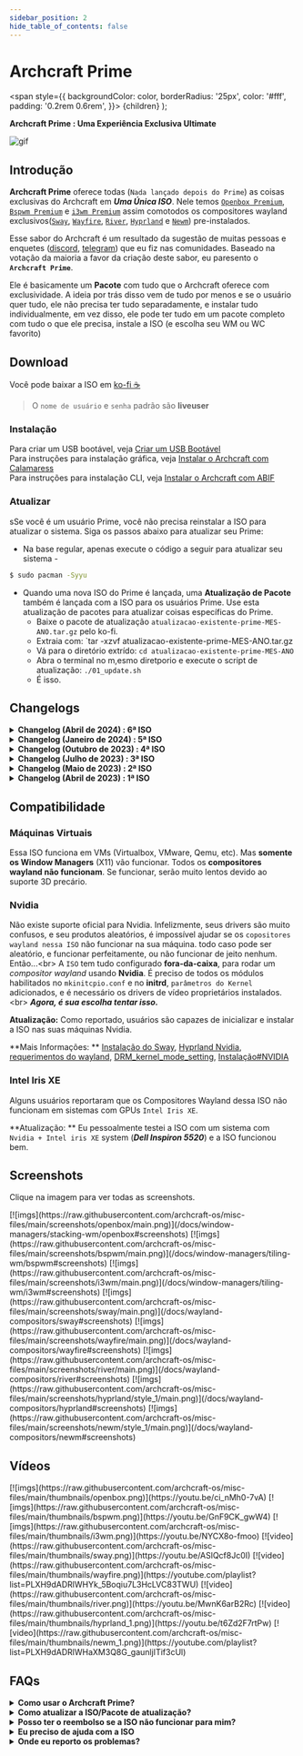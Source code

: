 ```yaml
---
sidebar_position: 2
hide_table_of_contents: false
---
```


# Archcraft Prime

<!-- Theme ---------------------------------------- -->
<!-- Tabs -->

<!-- Badges -->
  <span
    style={{
      backgroundColor: color,
      borderRadius: '25px',
      color: '#fff',
      padding: '0.2rem 0.6rem',
    }}>
    {children}
  </span>
);

<!-- Adicione suas coisas depois disso -------------------- -->

**Archcraft Prime : Uma Experiência Exclusiva Ultimate**
 
![gif](https://raw.githubusercontent.com/archcraft-os/misc-files/main/gifs/prime.gif)

## Introdução

**Archcraft Prime** oferece todas (`Nada lançado depois do Prime`) as coisas exclusivas do Archcraft em ***Uma Única ISO***. Nele temos [`Openbox Premium`](/docs/window-managers/stacking-wm/openbox), [`Bspwm Premium`](/docs/window-managers/tiling-wm/bspwm) e [`i3wm Premium`](/docs/window-managers/tiling-wm/i3wm) assim comotodos os compositores wayland exclusivos([`Sway`](/docs/wayland-compositors/sway), [`Wayfire`](/docs/wayland-compositors/wayfire), [`River`](/docs/wayland-compositors/river), [`Hyprland`](/docs/wayland-compositors/hyprland) e [`Newm`](/docs/wayland-compositors/newm)) pre-instalados.

Esse sabor do Archcraft é um resultado da sugestão de muitas pessoas e enquetes ([discord](https://discord.com/channels/888837929789710387/890046536778678355/1091409213147844658), [telegram](https://t.me/archcraftos/48993)) que eu fiz nas comunidades. Baseado na votação da maioria a favor da criação deste sabor, eu paresento o **`Archcraft Prime`**.

Ele é basicamente um **Pacote** com tudo que o Archcraft oferece com exclusividade. A ideia por trás disso vem de tudo por menos e se o usuário quer tudo, ele não precisa ter tudo separadamente, e instalar tudo individualmente, em vez disso, ele pode ter tudo em um pacote completo com tudo o que ele precisa, instale a ISO (e escolha seu WM ou WC favorito)

<!-- Download ------------------------------------- -->

## Download

Você pode baixar a ISO em <Highlight color="#50545b"><a href="https://ko-fi.com/s/c925a2a8c1" target="_blank">ko-fi ☕</a></Highlight>

> O `nome de usuário` e `senha` padrão são **liveuser**

### Instalação

Para criar um USB bootável, veja [Criar um USB Bootável](/docs/boot-iso/boot-with-usb) <br/>
Para instruções para instalação gráfica, veja [Instalar o Archcraft com Calamaress](/docs/install-archcraft/install-with-calamares) <br/>
Para instruções para instalação CLI, veja [Instalar o  Archcraft com ABIF](/docs/install-archcraft/install-with-abif)

### Atualizar

sSe você é um usuário Prime, você não precisa reinstalar a ISO para atualizar o sistema. Siga os passos abaixo para atualizar seu Prime:

- Na base regular, apenas execute o código a seguir para atualizar seu sistema - 
```bash
$ sudo pacman -Syyu
``` 
- Quando uma nova ISO do Prime é lançada, uma **Atualização de Pacote** também é lançada com a ISO para os usuários Prime. Use esta atualização de pacotes para atualizar coisas específicas do Prime.
  - Baixe o pacote de atualização `atualizacao-existente-prime-MES-ANO.tar.gz` pelo ko-fi.
  - Extraia com: `tar -xzvf atualizacao-existente-prime-MES-ANO.tar.gz
  - Vá para o diretório extrído: `cd atualizacao-existente-prime-MES-ANO`
  - Abra o terminal no m,esmo diretporio e execute o script de atualização: `./01_update.sh`
  - É isso.

<!-- Changelogs ----------------------------------- -->

## Changelogs

<details>
<summary><b>Changelog (Abril de 2024) : 6ª ISO</b></summary>

**Data** : `10 de abril de 2024`

- Perfil da ISO atualizado
- Última base com pacotes novos
- Todos os pacotes do Archcraft e do AUR atualizados
- Adicionado a última versão do instalados `calamares` e sua configuração (_corrigido o problema de autologin_)
- Adicionado o novo pacote do `grub` (_corrigido o problema com a instalação no sistema de arquivos `xfs`_)
- Adicionados pacotes de hook do grub (_para instalar o grub em todas as atualizações_)
- Adicionado o pacote `arcgcraft-arandr` (GUI) para gerenciar os layouts de tela (_salvar e restaurar_)
- Corrigido o problema do tema QT, adicionado configurações para QT6
- Atualizados todos os window managers:
  - Experiência em Desktop melhorada
  - Openbox: Corrigido alguns pipemenus e configurações e temas atualizados (detecção de bateria, etc)
  - Bspwm: Configurações e temas atualizados (detecção de bateria, etc)
  - i3wm: Configurações e temas atualizados (detecção de bateria, etc)
- Atualizados todo os compositores wayland:
  - Adicionado o applet do rofi `abrir-como-root` em todos os WCs
  - Hyprland: Adicionado o `hyprlock` & `hyptidle` e atualizadas as configurações para v0.38.0
  - Newm: Corrigido o erro com rofi app-id e nomes de sessão
- Ações e funcionalidades do Thunar melhorados
  - Abrir o terminal de acordo com a sessão
  - Abrir como root de acordo com a sessão
  - Troca o papel de parede permanentemente em sessões suportadas
- Pequenas melhorias e correções de bugs.

</details>

<details>
<summary><b>Changelog (Janeiro de 2024) : 5ª ISO</b></summary>

**Data** : `9 de janeiro de 2024`

- Perfil da ISO atualizado
- Última base com pacotes novos
- Todos os pacotes do Archcraft e AUR atualizados
- Todos os window managers atualizados
  - Openbox: Corrigidos alguns pipemenus e configurações e temas atualizados
  - Bspwm: Atualizados as configurações e temas (módulo de bandeja para polybar)
  - i3wm: Atualizados as configurações e temas (módulo de bandeja para polybar)
- Todos os compositores wayland atualizados
  - Sway: Bugs corrigidos e configurações atualizadas
  - Wayfire: Migrado para v0.8.0 e configurações atualizadas de acordo
  - River: Bugs corrigidos e configurações atualizadas
  - Hyprland: Usando minha própria construção do Hyprland para estabilidade e configuração atualizada para v0.34.0
  - Newm: Corrigido o problema com a waybar se escondendo atrás das janelas e configurações atualizadas
- Migação do `alacritty` para sua nova configuração (`yml` para toml`)
- **Todos os scripts** relacionados ao alacritty atualizados
- Pequenas melhorias e correção de bugs.

</details>

<details>
<summary><b>Changelog (Outubro de 2023) : 4ª ISO</b></summary>

**Data** : `14 de outubro de 2023`

- Perfil da ISO atualizado
- Última base com pacotes novos
- Adicionado o app `archcraft-randr` para gerenciar a tela e monitor (Somente X11)
- Todos os window managers atualizados
  - PKGBUILDs limpos (`com somente as dependências necessárias`) e código atualizado
  - Diretório **openbox-themes** agora está mesclado em **openbox**, nova estrutura de configuração para openbox
  - Adicionado **exemplos de layouts** para muilti-monitor em `bspwmrc` (layouts para um, dois, ou três monitores)
  - Adicionado suporte para multi-monitor em todos os WMs disponíveis (use `archcraft-randr`)
- Todos os compositores wayland atualizados
  - Adicionado um exemplo melhor para o suporte multi-monitor em...
    - Sway: `~/.config/sway/sway-output`
    - Wayfire: `~/.config/wayfire.ini`
    - River: `~/.config/river/init`
    - Hyprland: `~/.config/hypr/hyprland.conf`
    - Newm: `~/.config/newm/config.py`
- Adicionado a abilidade de `wipe` no ABIF
- Corrigido o problema com o app `ajuda e dicas`
- Removido `python2`, não é necessário mais
- Pequenas melhorias e correção de bugs.

</details>

<details>
<summary><b>Changelog (Julho de 2023) : 3ª ISO</b></summary>

**Data** : `10 de julho de 2023`

- Perfil da ISO atualizado com o archiso mais recente
- Última base com pacotes novos
- Corrigido o problema com `xfce-power-manager` (não bloqueia a tela quando é fechado)
- Corrigido o problema do sddm não salvando a última sessão usada
- Adicionado o app de calculadora
- Adicionado o app de Boas-Vindas e Ajuda-e-Dicas
- Corrigido o problema de escala nos apps QT no wayland
- **`Openbox WM`**
  - Adicionado o `tint2` como painel alternativo (em todos os temas)
  - Abilidade de trocar entre os painéis
  - Adicionado o módulo de `bluetooth` em ambos os painéis
  - Adicionado o applet de `bluetooth` no rofi
  - Corrigido o problema de redimensionamento de janela em cada lado da janela
  - etc
- **`BSPWM`**
  - Adicionado o módulo de `bluetooth` na polybar (em todos os temas)
  - Adicionado o applet de `bluetooth` no rofi
  - etc
- **`I3wm`**
  - Adicionado o módulo de `bluetooth` na polybar (em todos os temas)
  - Adicionado o applet de `bluetooth` no rofi
  - etc
- **`Sway, Wayfire, River, Hyprland`**
  - Adicionado o módulo de `bluetooth` na polybar (em todos os temas)
  - Adicionado o applet de `bluetooth` no rofi
  - Adicionado o terminal `alacritty`
  - Adicionado o suporte `pywal`
  - Melhoria de um monte de scripts
  - etc
- Alguns pequenos bugs corrigidos.

</details>

<details>
<summary><b>Changelog (Maio de 2023) : 2ª ISO</b></summary>

**Data** : `6 de maio de 2023`

- Nada demais, apenas atualização da ISO e correção do NEWM

</details>

<details>
<summary><b>Changelog (Abril de 2023) : 1ª ISO</b></summary>

**Data** : `28 de abril de 2023`

- Base da ISO criada do zero
- Inicializador Grub2 com temas
- Plymouth & SDDM customizados
- Apenas aplicações básicas, nada desnecessário
- Instalador Calamares (Gráfico) com abilidade de escolher WMs/WCs
- Instalador ABIF (CLI) como instalador secundário
- Suporte completo para gerenciamento de Network, vários plugins de VPN
- Suporte para Bluetooth integrado
- Pipewire para Som/Áudio (Systemwide, Bluetooth, Jack)
- Suporte para impressora integrado
- Quase todos codecs de áudio, vídeo e imagem
- Funcionadlidade completa para o gerenciador de arquivos (montagem, conexão, arquivamento, etc)
- Suporte ao AUR integrado
- Interface de usuário mínima
- Todos os Window Managers Premium (Openbox, Bspwm, i3wm)
- Todos os compositores wayland exclusivos (Sway, Wayfire, River, Hyprland, Newm)
- Ícones, temas, papéis de parede e fontes do Archcraft
- Etc

</details>

<!-- Compatibilidade -------------------------------- -->

## Compatibilidade

### Máquinas Virtuais

Essa ISO funciona em VMs (Virtualbox, VMware, Qemu, etc). Mas **somente os Window Managers** (X11) vão funcionar. Todos os **compositores wayland não funcionam**. Se funcionar, serão muito lentos devido ao suporte 3D precário.

### Nvidia

Não existe suporte oficial para Nvidia. Infelizmente, seus drivers são muito confusos, e seu produtos aleatórios, é impossível ajudar se os `copositores wayland nessa ISO` não funcionar na sua máquina. todo caso pode ser aleatório, e funcionar perfeitamente, ou não funcionar de jeito nenhum. Então...<br\>
A `ISO` tem tudo configurado **fora-da-caixa**, para rodar um _compositor wayland_ usando **Nvidia**. É preciso de todos os módulos habilitados no `mkinitcpio.conf` e no **initrd**, `parâmetros do Kernel` adicionados, e é necessário os drivers de vídeo proprietários instalados.<br\>
***Agora, é sua escolha tentar isso.***

**Atualização:** Como reportado, usuários são capazes de inicializar e instalar a ISO nas suas máquinas Nvidia.

**Mais Informações: ** [Instalação do Sway](https://wiki.archlinux.org/title/Sway#Installation), [Hyprland Nvidia](https://wiki.hyprland.org/Nvidia/), [requerimentos do wayland](https://wiki.archlinux.org/title/wayland#Requirements), [DRM_kernel_mode_setting](https://wiki.archlinux.org/title/NVIDIA#DRM_kernel_mode_setting), [Instalação#NVIDIA](https://wiki.archlinux.org/title/NVIDIA#Installation)

### Intel Iris XE

Alguns usuários reportaram que os Compositores Wayland dessa ISO não funcionam em sistemas com GPUs `Intel Iris XE`.

**Atualização: ** Eu pessoalmente testei a ISO com um sistema com `Nvidia + Intel iris XE` system (***Dell Inspiron 5520***) e a ISO funcionou bem.

<!-- Screenshots ---------------------------------- -->

## Screenshots

Clique na imagem para ver todas as screenshots.

<Tabs>

<TabItem value="wm_1" label="Openbox" default>
[![imgs](https://raw.githubusercontent.com/archcraft-os/misc-files/main/screenshots/openbox/main.png)](/docs/window-managers/stacking-wm/openbox#screenshots)
</TabItem>
<TabItem value="wm_2" label="Bspwm" default>
[![imgs](https://raw.githubusercontent.com/archcraft-os/misc-files/main/screenshots/bspwm/main.png)](/docs/window-managers/tiling-wm/bspwm#screenshots)
</TabItem>
<TabItem value="wm_3" label="i3wm" default>
[![imgs](https://raw.githubusercontent.com/archcraft-os/misc-files/main/screenshots/i3wm/main.png)](/docs/window-managers/tiling-wm/i3wm#screenshots)
</TabItem>
<TabItem value="wc_1" label="Sway" default>
[![imgs](https://raw.githubusercontent.com/archcraft-os/misc-files/main/screenshots/sway/main.png)](/docs/wayland-compositors/sway#screenshots)
</TabItem>
<TabItem value="wc_2" label="Wayfire" default>
[![imgs](https://raw.githubusercontent.com/archcraft-os/misc-files/main/screenshots/wayfire/main.png)](/docs/wayland-compositors/wayfire#screenshots)
</TabItem>
<TabItem value="wc_3" label="River" default>
[![imgs](https://raw.githubusercontent.com/archcraft-os/misc-files/main/screenshots/river/main.png)](/docs/wayland-compositors/river#screenshots)
</TabItem>
<TabItem value="wc_4" label="Hyprland" default>
[![imgs](https://raw.githubusercontent.com/archcraft-os/misc-files/main/screenshots/hyprland/style_1/main.png)](/docs/wayland-compositors/hyprland#screenshots)
</TabItem>
<TabItem value="wc_5" label="NEWM" default>
[![imgs](https://raw.githubusercontent.com/archcraft-os/misc-files/main/screenshots/newm/style_1/main.png)](/docs/wayland-compositors/newm#screenshots)
</TabItem>
</Tabs>

<!-- Vídeos --------------------------------------- -->

## Vídeos

<Tabs>
<TabItem value="wm_1" label="Openbox" default>
[![imgs](https://raw.githubusercontent.com/archcraft-os/misc-files/main/thumbnails/openbox.png)](https://youtu.be/ci_nMh0-7vA)
</TabItem>
<TabItem value="wm_2" label="Bspwm" default>
[![imgs](https://raw.githubusercontent.com/archcraft-os/misc-files/main/thumbnails/bspwm.png)](https://youtu.be/GnF9CK_gwW4)
</TabItem>
<TabItem value="wm_3" label="i3wm" default>
[![imgs](https://raw.githubusercontent.com/archcraft-os/misc-files/main/thumbnails/i3wm.png)](https://youtu.be/NYCX8o-fmoo)
</TabItem>
<TabItem value="wc_1" label="Sway" default>
[![video](https://raw.githubusercontent.com/archcraft-os/misc-files/main/thumbnails/sway.png)](https://youtu.be/ASlQcf8Jc0I)
</TabItem>
<TabItem value="wc_2" label="Wayfire" default>
[![video](https://raw.githubusercontent.com/archcraft-os/misc-files/main/thumbnails/wayfire.png)](https://youtube.com/playlist?list=PLXH9dADRlWHYk_5Boqiu7L3HcLVC83TWU)
</TabItem>
<TabItem value="wc_3" label="River" default>
[![video](https://raw.githubusercontent.com/archcraft-os/misc-files/main/thumbnails/river.png)](https://youtu.be/MwnK6arB2Rc)
</TabItem>
<TabItem value="wc_4" label="Hyprland" default>
[![video](https://raw.githubusercontent.com/archcraft-os/misc-files/main/thumbnails/hyprland_1.png)](https://youtu.be/t6Zd2F7rtPw)
</TabItem>
<TabItem value="wc_5" label="NEWM" default>
[![video](https://raw.githubusercontent.com/archcraft-os/misc-files/main/thumbnails/newm_1.png)](https://youtube.com/playlist?list=PLXH9dADRlWHaXM3Q8G_gaunljITif3cUl)
</TabItem>
</Tabs>

<!-- FAQs ----------------------------------------- -->

## FAQs

<details>
<summary><b>Como usar o Archcraft Prime?</b></summary>

Para qualquer ajuda com as Configurações e Atalhos de Teclado, visite a página do window manager e compositos wayland respectivo.

</details>

<details>
<summary><b>Como atualizar a ISO/Pacote de atualização?</b></summary>

Siga os passos abaixo para atualizar (ou baixar os arquivos novamente):
- Faça login na sua conta do Ko-fi
- Vá para seu `Histórico de pagamentos Ko-fi`
- Selecione suas compras
- Click em `Ver Detalhes`
- depois, clique em `Ver Conteúdo` para baixar os arquivos atualizados.

</details>

<details>
<summary><b>Posso ter o reembolso se a ISO não funcionar para mim?</b></summary>

Primeiro de tudo, este é o **modelo de doação** do Archcraft, onde você `doa para o suporte` do seu projeto open-source favorito.

O Archcraft não aceita doações. Essas coisas exclusivas ajudam o Archcraft em todas as suas necessidades financeiras. A ideia por trás disso, **Você ajuda o Archcraft e em troca você ganha um presente. Ganhar-ganhar para ambos!**

Todos os cenários são claramente mencionados nesta página([veja a compatibilidade](/docs/premium/wse#compatibility)), sobre o funcionamento desta ISO. Se você ***ainda escolher continuar com isso*** (sabendo todos os detalhes sobre isso) e a ISO não funcionar para você. **`Por favor, nao pergunte sobre reembolso ou trocas`**. Eu vpu, definitivamente, te ajudar com seu problemas e tentar resolvê-los o mais rápido possível.

</details>

<details>
<summary><b>Eu preciso de ajuda com a ISO</b></summary>

Os melhores lugares para se encontrar ajuda rápida são nas **Comunidades Archcraft**. Então junte-se à elas e procure por ajuda lá. Nos links no rodapé da página

Se você tiver problemas com isso, mande-me um e-mail para **adi1090x@gmail.com** e sinta-se à vontade para pedir ajuda.


</details>

<details>
<summary><b>Onde eu reporto os problemas?</b></summary>

Se você um erro na ISO e quiser reportá-lo, abra uma issue no [Github](https://github.com/archcraft-os/archcraft-prime/issues)

</details>
